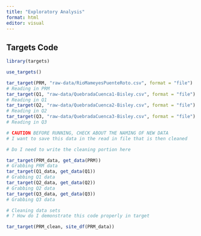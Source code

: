 ```yaml
---
title: "Exploratory Analysis"
format: html
editor: visual
---
```


## Targets Code

```r
library(targets)
```

```r
use_targets()
```

```r
tar_target(PRM, "raw-data/RioMameyesPuenteRoto.csv", format = "file")
# Reading in PRM
tar_target(Q1, "raw-data/QuebradaCuenca1-Bisley.csv", format = "file")
# Reading in Q1
tar_target(Q2, "raw-data/QuebradaCuenca2-Bisley.csv", format = "file")
# Reading in Q2
tar_target(Q3, "raw-data/QuebradaCuenca3-Bisley.csv", format = "file")
# Reading in Q3

# CAUTION BEFORE RUNNING, CHECK ABOUT THE NAMING OF NEW DATA
# I want to save this data in the read in file that is then cleaned

# Do I need to write the cleaning portion here

tar_target(PRM_data, get_data(PRM))
# Grabbing PRM data
tar_target(Q1_data, get_data(Q1))
# Grabbing Q1 data
tar_target(Q2_data, get_data(Q2))
# Grabbing Q2 data
tar_target(Q3_data, get_data(Q3))
# Grabbing Q3 data

# Cleaning data sets
# ? How do I demonstrate this code properly in target

tar_target(PRM_clean, site_df(PRM_data))
           
           
           
 
```
